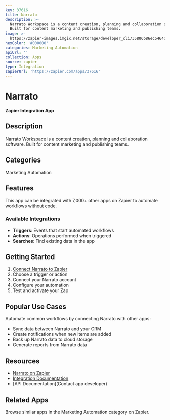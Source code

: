 ```yaml
---
key: 37616
title: Narrato
description: >-
  Narrato Workspace is a content creation, planning and collaboration software.
  Built for content marketing and publishing teams.
image: >-
  https://zapier-images.imgix.net/storage/developer_cli/35806b86ec5464572599ebf027374727.png?auto=format%2Ccompress&ixlib=python-3.0.0&q=50
hexColor: '#000000'
categories: Marketing Automation
apiUrl: ''
collection: Apps
source: zapier
type: Integration
zapierUrl: 'https://zapier.com/apps/37616'
---
```

# Narrato

**Zapier Integration App**

## Description

Narrato Workspace is a content creation, planning and collaboration software. Built for content marketing and publishing teams.

## Categories

Marketing Automation

## Features

This app can be integrated with 7,000+ other apps on Zapier to automate workflows without code.

### Available Integrations

- **Triggers**: Events that start automated workflows
- **Actions**: Operations performed when triggered
- **Searches**: Find existing data in the app

## Getting Started

1. [Connect Narrato to Zapier](https://zapier.com/apps/37616)
2. Choose a trigger or action
3. Connect your Narrato account
4. Configure your automation
5. Test and activate your Zap

## Popular Use Cases

Automate common workflows by connecting Narrato with other apps:

- Sync data between Narrato and your CRM
- Create notifications when new items are added
- Back up Narrato data to cloud storage
- Generate reports from Narrato data

## Resources

- [Narrato on Zapier](https://zapier.com/apps/37616)
- [Integration Documentation](https://zapier.com/apps/37616/integrations)
- [API Documentation](Contact app developer)

## Related Apps

Browse similar apps in the Marketing Automation category on Zapier.
